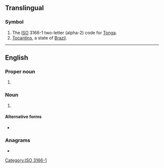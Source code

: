 {{also|Appendix:Variations of "to"}}
==Translingual==

===Symbol===
{{head|mul|symbol}}

# The [[ISO]] 3166-1 two-letter (alpha-2) code for [[Tonga]].
# [[Tocantins]], a state of [[Brazil]].

[[Category:ISO 3166-1]]

----

==English==

===Proper noun===
{{en-proper noun}}

# {{lb|en|informal}} {{abbreviation of|Toronto|lang=en}}

===Noun===
{{en-noun}}

# {{lb|en|sports}} {{initialism of|time-out|lang=en}}

====Alternative forms====
* {{l|en|T.O.}}

===Anagrams===
* {{anagrams|en|OT|ot-}}